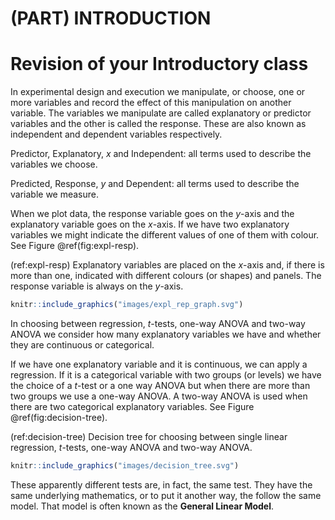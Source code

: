 # (PART) INTRODUCTION {-}

# Revision of your Introductory class
In experimental design and execution we manipulate, or choose, one or more variables and record the effect of this manipulation on another variable. The variables we manipulate  are called explanatory or predictor variables and the other is called the response. These are also known as independent and dependent variables respectively.

:::key
Predictor, Explanatory, *x* and Independent: all terms used to describe the variables we choose.  
:::

:::key
Predicted, Response, *y* and Dependent: all terms used to describe the variable we measure.
:::

When we plot data, the response variable goes on the *y*-axis and the explanatory variable goes on the *x*-axis. If we have two explanatory variables we might indicate the different values of one of them with colour. See Figure \@ref(fig:expl-resp). 

(ref:expl-resp) Explanatory variables are placed on the *x*-axis and, if there is more than one, indicated with different colours (or shapes) and panels. The response variable is always on the *y*-axis. 


```r
knitr::include_graphics("images/expl_rep_graph.svg")
```





In choosing between regression, *t*-tests, one-way ANOVA and two-way ANOVA we consider how many explanatory variables we have and whether they are continuous or categorical. 

If we have one explanatory variable and it is continuous, we can apply a regression. If it is a categorical variable with two groups (or levels) we have the choice of a *t*-test or a one way ANOVA but when there are more than two groups we use a one-way ANOVA. A two-way ANOVA is used when there are two categorical explanatory variables. See Figure \@ref(fig:decision-tree). 

(ref:decision-tree) Decision tree for choosing between single linear regression, *t*-tests, one-way ANOVA and two-way ANOVA.

```r
knitr::include_graphics("images/decision_tree.svg")
```

These apparently different tests are, in fact, the same test. They have the same underlying mathematics, or to put it another way, the follow the same model. That model is often known as the **General Linear Model**. 




